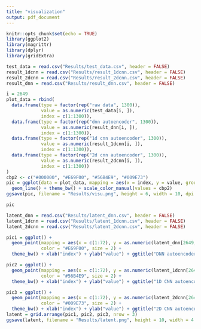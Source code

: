```yaml
---
title: "visualization"
output: pdf_document
---
```


```r
knitr::opts_chunk$set(echo = TRUE)
library(ggplot2)
library(magrittr)
library(dplyr)
library(gridExtra)
```


```r
test_data = read.csv("Results/test_data.csv", header = FALSE)
result_1dcnn = read.csv("Results/result_1dcnn.csv", header = FALSE)
result_2dcnn = read.csv("Results/result_2dcnn.csv", header = FALSE)
result_dnn = read.csv("Results/result_dnn.csv", header = FALSE)
```

```r
i = 2649
plot_data = rbind(
  data.frame(type = factor(rep("raw data", 1300)), 
             value = as.numeric(test_data[i, ]), 
             index = c(1:1300)), 
  data.frame(type = factor(rep("dnn autoencoder", 1300)), 
             value = as.numeric(result_dnn[i, ]), 
             index = c(1:1300)), 
  data.frame(type = factor(rep("1d cnn autoencoder", 1300)), 
             value = as.numeric(result_1dcnn[i, ]), 
             index = c(1:1300)), 
  data.frame(type = factor(rep("2d cnn autoencoder", 1300)), 
             value = as.numeric(result_2dcnn[i, ]), 
             index = c(1:1300))
)
cbp2 <- c("#000000", "#E69F00", "#56B4E9", "#009E73")
pic = ggplot(data = plot_data, mapping = aes(x = index, y = value, group = type, color = type)) +
  geom_line() + theme_bw() + scale_color_manual(values = cbp2)
ggsave(pic, filename = "Results/visu.png", height = 6, width = 10, dpi = 1200)
```

```r
pic
```

```r
latent_dnn = read.csv("Results/latent_dnn.csv", header = FALSE)
latent_1dcnn = read.csv("Results/latent_1dcnn.csv", header = FALSE)
latent_2dcnn = read.csv("Results/latent_2dcnn.csv", header = FALSE)
```

```r
pic1 = ggplot() + 
  geom_point(mapping = aes(x = c(1:72), y = as.numeric(latent_dnn[2649, ])), 
             color = "#E69F00", size = 2) + 
  theme_bw() + xlab("index") + ylab("value") + ggtitle("DNN autoencoder")

pic2 = ggplot() + 
  geom_point(mapping = aes(x = c(1:72), y = as.numeric(latent_1dcnn[2649, ])), 
             color = "#56B4E9", size = 2) + 
  theme_bw() + xlab("index") + ylab("value") + ggtitle("1D CNN autoencoder")

pic3 = ggplot() + 
  geom_point(mapping = aes(x = c(1:72), y = as.numeric(latent_2dcnn[2649, ])), 
             color = "#009E73", size = 2) + 
  theme_bw() + xlab("index") + ylab("value") + ggtitle("2D CNN autoencoder")
latent = grid.arrange(pic1, pic2, pic3, nrow = 3)
ggsave(latent, filename = "Results/latent.png", height = 10, width = 4.5, dpi = 900)
```








